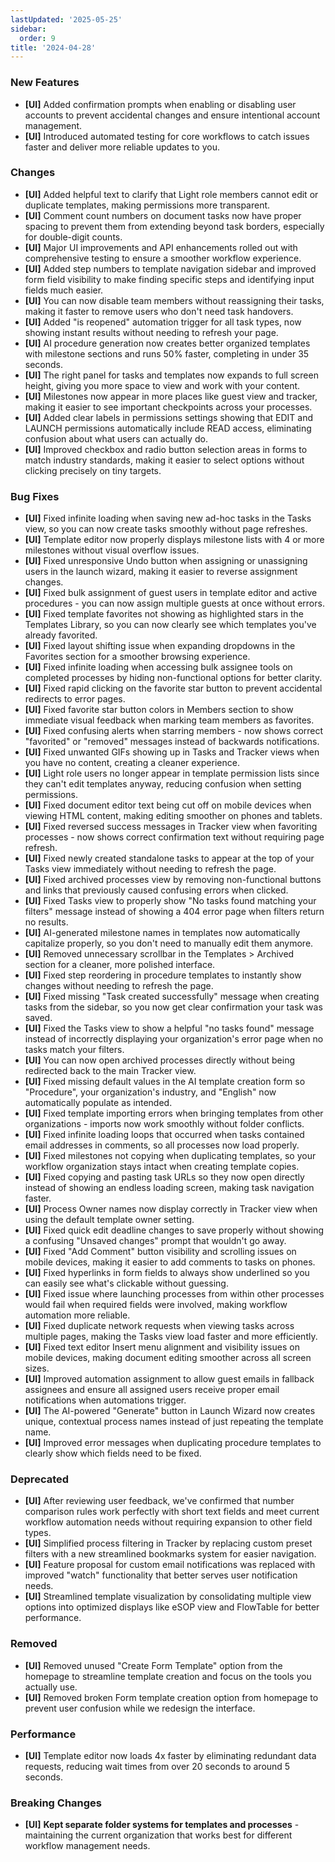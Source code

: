 ```yaml
---
lastUpdated: '2025-05-25'
sidebar:
  order: 9
title: '2024-04-28'
---
```


### New Features

- **[UI]** Added confirmation prompts when enabling or disabling user accounts to prevent accidental changes and ensure intentional account management.
- **[UI]** Introduced automated testing for core workflows to catch issues faster and deliver more reliable updates to you.

### Changes

- **[UI]** Added helpful text to clarify that Light role members cannot edit or duplicate templates, making permissions more transparent.
- **[UI]** Comment count numbers on document tasks now have proper spacing to prevent them from extending beyond task borders, especially for double-digit counts.
- **[UI]** Major UI improvements and API enhancements rolled out with comprehensive testing to ensure a smoother workflow experience.
- **[UI]** Added step numbers to template navigation sidebar and improved form field visibility to make finding specific steps and identifying input fields much easier.
- **[UI]** You can now disable team members without reassigning their tasks, making it faster to remove users who don't need task handovers.
- **[UI]** Added "is reopened" automation trigger for all task types, now showing instant results without needing to refresh your page.
- **[UI]** AI procedure generation now creates better organized templates with milestone sections and runs 50% faster, completing in under 35 seconds.
- **[UI]** The right panel for tasks and templates now expands to full screen height, giving you more space to view and work with your content.
- **[UI]** Milestones now appear in more places like guest view and tracker, making it easier to see important checkpoints across your processes.
- **[UI]** Added clear labels in permissions settings showing that EDIT and LAUNCH permissions automatically include READ access, eliminating confusion about what users can actually do.
- **[UI]** Improved checkbox and radio button selection areas in forms to match industry standards, making it easier to select options without clicking precisely on tiny targets.

### Bug Fixes

- **[UI]** Fixed infinite loading when saving new ad-hoc tasks in the Tasks view, so you can now create tasks smoothly without page refreshes.
- **[UI]** Template editor now properly displays milestone lists with 4 or more milestones without visual overflow issues.
- **[UI]** Fixed unresponsive Undo button when assigning or unassigning users in the launch wizard, making it easier to reverse assignment changes.
- **[UI]** Fixed bulk assignment of guest users in template editor and active procedures - you can now assign multiple guests at once without errors.
- **[UI]** Fixed template favorites not showing as highlighted stars in the Templates Library, so you can now clearly see which templates you've already favorited.
- **[UI]** Fixed layout shifting issue when expanding dropdowns in the Favorites section for a smoother browsing experience.
- **[UI]** Fixed infinite loading when accessing bulk assignee tools on completed processes by hiding non-functional options for better clarity.
- **[UI]** Fixed rapid clicking on the favorite star button to prevent accidental redirects to error pages.
- **[UI]** Fixed favorite star button colors in Members section to show immediate visual feedback when marking team members as favorites.
- **[UI]** Fixed confusing alerts when starring members - now shows correct "favorited" or "removed" messages instead of backwards notifications.
- **[UI]** Fixed unwanted GIFs showing up in Tasks and Tracker views when you have no content, creating a cleaner experience.
- **[UI]** Light role users no longer appear in template permission lists since they can't edit templates anyway, reducing confusion when setting permissions.
- **[UI]** Fixed document editor text being cut off on mobile devices when viewing HTML content, making editing smoother on phones and tablets.
- **[UI]** Fixed reversed success messages in Tracker view when favoriting processes - now shows correct confirmation text without requiring page refresh.
- **[UI]** Fixed newly created standalone tasks to appear at the top of your Tasks view immediately without needing to refresh the page.
- **[UI]** Fixed archived processes view by removing non-functional buttons and links that previously caused confusing errors when clicked.
- **[UI]** Fixed Tasks view to properly show "No tasks found matching your filters" message instead of showing a 404 error page when filters return no results.
- **[UI]** AI-generated milestone names in templates now automatically capitalize properly, so you don't need to manually edit them anymore.
- **[UI]** Removed unnecessary scrollbar in the Templates > Archived section for a cleaner, more polished interface.
- **[UI]** Fixed step reordering in procedure templates to instantly show changes without needing to refresh the page.
- **[UI]** Fixed missing "Task created successfully" message when creating tasks from the sidebar, so you now get clear confirmation your task was saved.
- **[UI]** Fixed the Tasks view to show a helpful "no tasks found" message instead of incorrectly displaying your organization's error page when no tasks match your filters.
- **[UI]** You can now open archived processes directly without being redirected back to the main Tracker view.
- **[UI]** Fixed missing default values in the AI template creation form so "Procedure", your organization's industry, and "English" now automatically populate as intended.
- **[UI]** Fixed template importing errors when bringing templates from other organizations - imports now work smoothly without folder conflicts.
- **[UI]** Fixed infinite loading loops that occurred when tasks contained email addresses in comments, so all processes now load properly.
- **[UI]** Fixed milestones not copying when duplicating templates, so your workflow organization stays intact when creating template copies.
- **[UI]** Fixed copying and pasting task URLs so they now open directly instead of showing an endless loading screen, making task navigation faster.
- **[UI]** Process Owner names now display correctly in Tracker view when using the default template owner setting.
- **[UI]** Fixed quick edit deadline changes to save properly without showing a confusing "Unsaved changes" prompt that wouldn't go away.
- **[UI]** Fixed "Add Comment" button visibility and scrolling issues on mobile devices, making it easier to add comments to tasks on phones.
- **[UI]** Fixed hyperlinks in form fields to always show underlined so you can easily see what's clickable without guessing.
- **[UI]** Fixed issue where launching processes from within other processes would fail when required fields were involved, making workflow automation more reliable.
- **[UI]** Fixed duplicate network requests when viewing tasks across multiple pages, making the Tasks view load faster and more efficiently.
- **[UI]** Fixed text editor Insert menu alignment and visibility issues on mobile devices, making document editing smoother across all screen sizes.
- **[UI]** Improved automation assignment to allow guest emails in fallback assignees and ensure all assigned users receive proper email notifications when automations trigger.
- **[UI]** The AI-powered "Generate" button in Launch Wizard now creates unique, contextual process names instead of just repeating the template name.
- **[UI]** Improved error messages when duplicating procedure templates to clearly show which fields need to be fixed.

### Deprecated

- **[UI]** After reviewing user feedback, we've confirmed that number comparison rules work perfectly with short text fields and meet current workflow automation needs without requiring expansion to other field types.
- **[UI]** Simplified process filtering in Tracker by replacing custom preset filters with a new streamlined bookmarks system for easier navigation.
- **[UI]** Feature proposal for custom email notifications was replaced with improved "watch" functionality that better serves user notification needs.
- **[UI]** Streamlined template visualization by consolidating multiple view options into optimized displays like eSOP view and FlowTable for better performance.

### Removed

- **[UI]** Removed unused "Create Form Template" option from the homepage to streamline template creation and focus on the tools you actually use.
- **[UI]** Removed broken Form template creation option from homepage to prevent user confusion while we redesign the interface.

### Performance

- **[UI]** Template editor now loads 4x faster by eliminating redundant data requests, reducing wait times from over 20 seconds to around 5 seconds.

### Breaking Changes

- **[UI]** **Kept separate folder systems for templates and processes** - maintaining the current organization that works best for different workflow management needs.